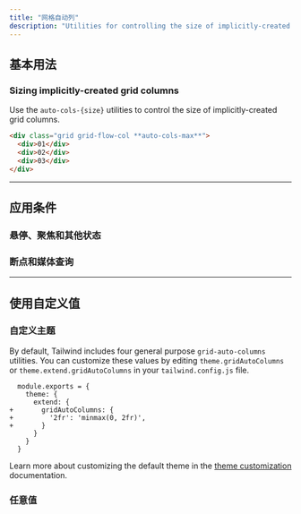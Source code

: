 ```yaml
---
title: "网格自动列"
description: "Utilities for controlling the size of implicitly-created grid columns."
---
```




## 基本用法

### Sizing implicitly-created grid columns

Use the `auto-cols-{size}` utilities to control the size of implicitly-created grid columns.

```html
<div class="grid grid-flow-col **auto-cols-max**">
  <div>01</div>
  <div>02</div>
  <div>03</div>
</div>
```

---

## <Heading ignore>应用条件</Heading>

### <Heading ignore>悬停、聚焦和其他状态</Heading>

<HoverFocusAndOtherStates defaultClass="grid grid-flow-col auto-cols-max" featuredClass="auto-cols-min" />

### <Heading ignore>断点和媒体查询</Heading>

<BreakpointsAndMediaQueries defaultClass="grid grid-flow-col auto-cols-max" featuredClass="auto-cols-min" />

---

## 使用自定义值

### 自定义主题

By default, Tailwind includes four general purpose `grid-auto-columns` utilities. You can customize these values by editing `theme.gridAutoColumns` or `theme.extend.gridAutoColumns` in your `tailwind.config.js` file.

```diff-js {{ filename: 'tailwind.config.js' }}
  module.exports = {
    theme: {
      extend: {
+       gridAutoColumns: {
+         '2fr': 'minmax(0, 2fr)',
+       }
      }
    }
  }
```

Learn more about customizing the default theme in the [theme customization](/docs/theme#customizing-the-default-theme) documentation.

### 任意值

<ArbitraryValues property="grid-auto-columns" defaultClass="grid grid-flow-col" featuredClass="auto-cols-[minmax(0,_2fr)]" />
